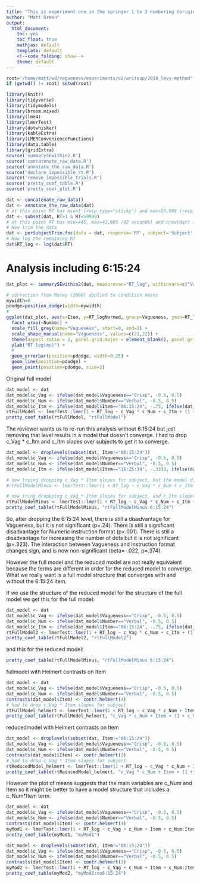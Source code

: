 ```yaml
---
title: "This is experiment one in the springer 1 to 3 numbering (originaly called e2)"
author: "Matt Green"
output:
  html_document:
    toc: yes
    toc_float: true
    mathjax: default
    template: default
    <!--code_folding: show-->
    theme: default
---
```


```r
root="/home/matt/wd/vagueness/experiments/e2/writeup/2018_levy-method"
if (getwd() != root) setwd(root)
```

```r
library(knitr)
library(tidyverse)
library(tidymodels)
library(broom.mixed)
library(lme4)
library(lmerTest)
library(dotwhisker)
library(kableExtra)
library(LMERConvenienceFunctions)
library(data.table)
library(gridExtra)
source('summarySEwithin2.R')
source('concatenate_raw_data.R')
source('annotate_the_raw_data.R')
source('declare_impossible_rt.R')
source('remove_impossible_trials.R')
source('pretty_coef_table.R')
source('pretty_coef_plot.R')
```

```r
dat <- concatenate_raw_data()
dat <- annotate_the_raw_data(dat)
# at this point RT has min=1 (resp_type="sticky") and max=59,999 (resp_type="timeout")
dat <- subset(dat, RT>1 & RT<59999)
# at this point RT has min=445, max=42,685 (42 seconds) and nrow(dat) is 7677 down from 7680
# Now trim the data
dat <- perSubjectTrim.fnc(data = dat, response='RT', subject='Subject', trim = 2.5)$data %>% select(-SD, -Mean, -Scaled)
# Now log the remaining RT
dat$RT_log <- log(dat$RT)
```

# Analysis including 6:15:24

```r
dat_plot <- summarySEwithin2(dat, measurevar="RT_log", withinvars=c("Vagueness", "Number", "Item"), idvar="Subject")
```

```r
# correction from Morey (2008) applied to condition means
mywidth=0
pdodge=position_dodge(width=mywidth)
#
ggplot(dat_plot, aes(x=Item, y=RT_logNormed, group=Vagueness, ymin=RT_logNormed-ci, ymax=RT_logNormed+ci, shape=Vagueness, fill=Vagueness)) +
  facet_wrap(~Number) +
  scale_fill_grey(name="Vagueness", start=0, end=1) +  
  scale_shape_manual(name="Vagueness", values=c(21,22)) +
  theme(aspect.ratio = 1, panel.grid.major = element_blank(), panel.grid.minor = element_blank(), panel.background=element_rect(fill="white", colour="black")) +
  ylab("RT log(ms)") +
  #
  geom_errorbar(position=pdodge, width=0.25) +
  geom_line(position=pdodge) +
  geom_point(position=pdodge, size=2) 
```

Original full model
```r
dat_model <- dat
dat_model$c_Vag <- ifelse(dat_model$Vagueness=="Crisp", -0.5, 0.5)
dat_model$c_Num <- ifelse(dat_model$Number=="Verbal", -0.5, 0.5)
dat_model$c_Itm <- ifelse(dat_model$Item=="06:15:24", -.75, ifelse(dat_model$Item=="16:25:34", -.25, ifelse(dat_model$Item=="26:35:44", .25, .75)))
rtFullModel <- lmerTest::lmer(1 + RT_log ~ c_Vag * c_Num + c_Itm + (1 + c_Vag * c_Num + c_Itm | Subject), dat_model)
pretty_coef_table(rtFullModel, "rtFullModel")
```

The reviewer wants us to re-run this analysis without 6:15:24 but just removing that level results in a model that doesn't converge.
I had to drop c_Vag * c_Itm and c_Itm slopes over subjects to get it to converge.

```r
dat_model <- droplevels(subset(dat, Item!="06:15:24"))
dat_model$c_Vag <- ifelse(dat_model$Vagueness=="Crisp", -0.5, 0.5)
dat_model$c_Num <- ifelse(dat_model$Number=="Verbal", -0.5, 0.5)
dat_model$c_Itm <- ifelse(dat_model$Item=="16:25:34", -.3333, ifelse(dat_model$Item=="26:35:44", .0000, .3333))

# now trying dropping c_Vag * Item slopes for subject, but the model didn't converge.
#rtFullModelMinus <- lmerTest::lmer(1 + RT_log ~ c_Vag * c_Num + c_Itm + (1 + c_Vag + c_Num + c_Itm | Subject), dat_model)

# now tring droppping c_Vag * Item slopes for subject, and c_Itm slopes for subject
rtFullModelMinus <- lmerTest::lmer(1 + RT_log ~ c_Vag * c_Num + c_Itm + (1 + c_Vag + c_Num  | Subject), dat_model)
pretty_coef_table(rtFullModelMinus, "rtFullModelMinus 6:15:24")
```

So, after dropping the 6:15:24 level, there is still a disadvantage for Vagueness, but it is not significant (p=.24). There is still a significant disadvantage for Numeric instruction format (p<.001). There is still a disadvantage for increasing the number of dots but it is not significant (p=.323). The interaction between Vagueness and Instruction format changes sign, and is now non-significant (beta=-.022, p=.374). 

However the full model and the reduced model are not really equivalent because the terms are different in order for the reduced model to converge. What we really want is a full model structure that converges with and without the 6:15:24 item.

If we use the structure of the reduced model for the structure of the full model we get this for the full model:

```r
dat_model <- dat
dat_model$c_Vag <- ifelse(dat_model$Vagueness=="Crisp", -0.5, 0.5)
dat_model$c_Num <- ifelse(dat_model$Number=="Verbal", -0.5, 0.5)
dat_model$c_Itm <- ifelse(dat_model$Item=="06:15:24", -.75, ifelse(dat_model$Item=="16:25:34", -.25, ifelse(dat_model$Item=="26:35:44", .25, .75)))
rtFullModel2 <- lmerTest::lmer(1 + RT_log ~ c_Vag * c_Num + c_Itm + (1 + c_Vag + c_Num  | Subject), dat_model)
pretty_coef_table(rtFullModel2, "rtFullModel2")
```

and this for the reduced model:

```r
pretty_coef_table(rtFullModelMinus, "rtFullModelMinus 6:15:24")
```




fullmodel with Helmert contrasts on Item
```r
dat_model <- dat
dat_model$c_Vag <- ifelse(dat_model$Vagueness=="Crisp", -0.5, 0.5)
dat_model$c_Num <- ifelse(dat_model$Number=="Verbal", -0.5, 0.5)
contrasts(dat_model$Item) <- contr.helmert(4)
# had to drop c_Vag * Item slopes for subject
rtFullModel_helmert <- lmerTest::lmer(1 + RT_log ~ c_Vag * c_Num + Item + (1 + c_Vag + c_Num + Item | Subject), dat_model)
pretty_coef_table(rtFullModel_helmert, "c_Vag * c_Num + Item + (1 + c_Vag + c_Num + Item | Subject)")
```

reducedmodel with Helmert contrasts on Item
```r
dat_model <- droplevels(subset(dat, Item!="06:15:24"))
dat_model$c_Vag <- ifelse(dat_model$Vagueness=="Crisp", -0.5, 0.5)
dat_model$c_Num <- ifelse(dat_model$Number=="Verbal", -0.5, 0.5)
contrasts(dat_model$Item) <- contr.helmert(3)
# had to drop c_Vag * Item slopes for subject
rtReducedModel_helmert <- lmerTest::lmer(1 + RT_log ~ c_Vag * c_Num + Item + (1 + c_Vag + c_Num + Item | Subject), dat_model)
pretty_coef_table(rtReducedModel_helmert, "c_Vag * c_Num + Item + (1 + c_Vag + c_Num + Item | Subject)")
```

However the plot of means suggests that the main variables are c_Num and Item so it might be better to have a model structure that includes a c_Num*Item term.

```r
dat_model <- dat
dat_model$c_Vag <- ifelse(dat_model$Vagueness=="Crisp", -0.5, 0.5)
dat_model$c_Num <- ifelse(dat_model$Number=="Verbal", -0.5, 0.5)
contrasts(dat_model$Item) <- contr.helmert(4)
myMod1 <- lmerTest::lmer(1 + RT_log ~ c_Vag + c_Num + Item + c_Num:Item +(1|Subject), dat_model)
pretty_coef_table(myMod1, "myMod1")
```

```r
dat_model <- droplevels(subset(dat, Item!="06:15:24"))
dat_model$c_Vag <- ifelse(dat_model$Vagueness=="Crisp", -0.5, 0.5)
dat_model$c_Num <- ifelse(dat_model$Number=="Verbal", -0.5, 0.5)
contrasts(dat_model$Item) <- contr.helmert(3)
myMod2 <- lmerTest::lmer(1 + RT_log ~ c_Vag + c_Num + Item + c_Num:Item +(1|Subject), dat_model)
pretty_coef_table(myMod2, "myMod2:no6:15:24")
```


<!-- Show which RTs were removed by trimming -->
<!-- ```{r} -->
<!-- ggplot(data=dat, aes(x=Trial, y=RT)) + -->
<!--   geom_point(aes(colour=was_RT_removed_by_trimming), size=.5) +  -->
<!--   facet_wrap(~Subject)+ -->
<!--   theme(aspect.ratio = 1, panel.grid.major = element_blank(), panel.grid.minor = element_blank(), panel.background=element_rect(fill="white", colour="black")) -->
<!-- ``` -->

<!-- Show which Rts were removed by trimming, shown as log RT -->
<!-- ```{r} -->
<!-- ggplot(data=dat, aes(x=Trial, y=log(RT))) + -->
<!--   geom_point(aes(colour=was_RT_removed_by_trimming), size=.5) +  -->
<!--   facet_wrap(~Subject)+ -->
<!--   theme(aspect.ratio = 1, panel.grid.major = element_blank(), panel.grid.minor = element_blank(), panel.background=element_rect(fill="white", colour="black")) -->
<!-- ``` -->

<!-- Show how distributions of Rt change according to trimming, in log RT -->
<!-- ```{r} -->
<!-- dat %>% gather(key=whether_trimmed, value=time, RT, RT_trimmed) %>% -->
<!--   ggplot(aes(log(time))) + -->
<!--   geom_density(aes(group=whether_trimmed, colour=whether_trimmed)) +  -->
<!--   facet_wrap(~Subject, scales="free") + -->
<!--   theme(aspect.ratio = 1, panel.grid.major = element_blank(), panel.grid.minor = element_blank(), panel.background=element_rect(fill="white", colour="black"))  -->
<!-- ``` -->

<!-- Make RT log and reciprocal, from the trimmed RT in ms. -->
<!-- ```{r} -->
<!-- dat$RT_trimmed_log <- log(dat$RT_trimmed) -->
<!-- dat$RT_trimmed_rcp <- -1/(dat$RT_trimmed) -->
<!-- ``` -->

<!-- plot transformations of rt in the trimmed data -->

<!-- ```{r, warning=FALSE, echo=F} -->
<!-- p.dens <- -->
<!-- dat %>% -->
<!--   gather(key=metric, value=value, RT_trimmed, RT_trimmed_log, RT_trimmed_rcp) %>% -->
<!--     ggplot(aes(value)) + -->
<!--     geom_density() + -->
<!--     facet_wrap(~metric, scales="free") + -->
<!--     theme(aspect.ratio = 1, panel.grid.major = element_blank(), panel.grid.minor = element_blank(), panel.background=element_rect(fill="white", colour="black")) -->
<!-- ``` -->

<!-- ```{r, warning=FALSE, echo=F} -->
<!-- p.point <- -->
<!-- dat %>% -->
<!--   gather(key=metric, value=value, RT_trimmed, RT_trimmed_log, RT_trimmed_rcp) %>% -->
<!--     ggplot(aes(x=Obs, y=value)) + -->
<!--     geom_point(size=.1) + -->
<!--     facet_wrap(~metric, scales="free") + -->
<!--     theme(aspect.ratio = 1, panel.grid.major = element_blank(), panel.grid.minor = element_blank(), panel.background=element_rect(fill="white", colour="black")) -->
<!-- ``` -->

<!-- ```{r, warning=FALSE, echo=F} -->
<!-- grid.arrange(p.dens,p.point) -->
<!-- ``` -->

<!-- Compute the ci's from untransformed data that were trimmed using summarysewithin2 and plot them on a log scale to reproduce the plot in the Springer submission. -->

<!-- ```{re2-rtplot, fig.width=7, fig.height=3.5, echo=FALSE, message=FALSE} -->
<!-- rtdataplot1 <- summarySEwithin2(dat, measurevar="RT_trimmed_log", withinvars=c("Vagueness", "Number", "Item"), idvar="Subject") -->

<!-- rtdataplot1$Condition <- as.factor(paste(sep=':', rtdataplot1$Number, rtdataplot1$Vagueness)) -->

<!-- ggplot(rtdataplot1, aes(x=Item, group=Condition, fill=Vagueness)) +  -->
<!--   geom_line(aes(x=Item, y=log(RT_trimmedNormed))) + -->
<!--   facet_grid(~Number) -->



<!-- +  -->
<!--   geom_errorbar(width=.2, aes(ymin=RT_trimmedNormed-ci, ymax=RT_trimmedNormed+ci)) +  -->
<!--   geom_point(size=2, col=1, aes(shape=Vagueness)) +  -->
<!--   scale_fill_grey(name="Vagueness", start=0, end=1) +   -->
<!--   scale_shape_manual(name="Vagueness", values=c(21,22)) +  -->
<!--   ggtitle("Response time") +  -->
<!--   ylab("Respone time (log (ms))") +  -->
<!--   xlab(NULL) +  -->
<!--   theme_bw() + theme(panel.grid.major = element_blank(), panel.grid.minor = element_blank(), legend.key = element_blank(), legend.position="right", aspect.ratio=1, plot.background=element_rect(fill=NA, color='white'), strip.background=element_blank(), axis.text.x = element_text(angle = 15))  -->



<!-- ``` -->



<!-- ```{r e2-rtplot, fig.width=7, fig.height=3.5, echo=FALSE, message=FALSE} -->
<!-- rtdataplot1 <- summarySEwithin2(dat, measurevar="RT_trimmed_log", withinvars=c("Vagueness", "Number", "Item"), idvar="Subject") -->

<!-- rtdataplot1$Condition <- as.factor(paste(sep=':', rtdataplot1$Number, rtdataplot1$Vagueness)) -->

<!-- rtplot <-  -->
<!--   ggplot(rtdataplot1, aes(y=RT_trimmed_logNormed, x=Item, group=Condition, fill=Vagueness)) +  -->
<!--   geom_line() +  -->
<!--   geom_errorbar(width=.2, aes(ymin=RT_trimmed_logNormed-ci, ymax=RT_trimmed_logNormed+ci)) +  -->
<!--   geom_point(size=2, col=1, aes(shape=Vagueness)) +  -->
<!--   scale_fill_grey(name="Vagueness", start=0, end=1) +   -->
<!--   scale_shape_manual(name="Vagueness", values=c(21,22)) +  -->
<!--   ggtitle("Response time") +  -->
<!--   ylab("Respone time (log (ms))") +  -->
<!--   xlab(NULL) +  -->
<!--   theme_bw() + theme(panel.grid.major = element_blank(), panel.grid.minor = element_blank(), legend.key = element_blank(), legend.position="right", aspect.ratio=1, plot.background=element_rect(fill=NA, color='white'), strip.background=element_blank(), axis.text.x = element_text(angle = 15)) + facet_grid(~Number) -->

<!-- rtplot -->
<!-- ``` -->


<!-- ## Response time models  -->

<!-- ### Full RT model -->

<!-- ```{r 'rt-full-model', cache=TRUE, echo=TRUE} -->
<!-- rtFullModel <- lmerTest::lmer(RT_log ~ c_Vag * c_Num + c_Itm + (1 + c_Vag * c_Num + c_Itm | Subject), rtdata) -->
<!-- ``` -->

<!-- ```{r 'make a pretty coefficients table for rtFullModel', echo=FALSE, results='asis'} -->
<!-- pretty_coef_table(rtFullModel, "rtFullModel") %>% print() -->
<!-- ``` -->

<!-- ```{r, 'make a pretty coefficients plot for rtFullModel', echo=FALSE, fig.width=6, fig.height=3} -->
<!-- pretty_coef_plot(rtFullModel, "rtFullModel") -->
<!-- ``` -->

<!-- ### Numeric only RT model -->

<!-- ```{r 'rt-numeric-only model', cache=TRUE, echo=TRUE} -->
<!-- rtNumOnlyModel <- lmerTest::lmer(RT_log ~ c_Vag + c_Itm + (1 + c_Vag + c_Itm | Subject), subset(rtdata,Number=="Numeric")) -->
<!-- ``` -->

<!-- ```{r 'make a pretty coefficients table for rtNumOnlyModel', echo=FALSE, results='asis'} -->
<!-- pretty_coef_table(rtNumOnlyModel, "rtNumOnlyModel") %>% print() -->
<!-- ``` -->

<!-- ```{r, 'make a pretty coefficients plot for rtNumOnlyModel', echo=FALSE, fig.width=6, fig.height=3} -->
<!-- pretty_coef_plot(rtNumOnlyModel, "rtNumOnlyModel") -->
<!-- ``` -->

<!-- ### Verbal only RT model -->

<!-- ```{r 'rt-verbal-only model', cache=TRUE, echo=TRUE} -->
<!-- rtVerbalOnlyModel <- lmerTest::lmer(RT_log ~ c_Vag + c_Itm + (1 + c_Vag + c_Itm | Subject), subset(rtdata,Number=="Verbal")) -->
<!-- ``` -->

<!-- ```{r 'make a pretty coefficients table for rtVerbalOnlyModel', echo=FALSE, results='asis'} -->
<!-- pretty_coef_table(rtVerbalOnlyModel, "rtVerbalOnlyModel") %>% print() -->
<!-- ``` -->

<!-- ```{r, 'make a pretty coefficients plot for rtVerbalOnlyModel', echo=FALSE, fig.width=6, fig.height=3} -->
<!-- pretty_coef_plot(rtVerbalOnlyModel, "rtVerbalOnlyModel") -->
<!-- ``` -->

<!-- # Borderline response data -->

<!-- ```{r} -->
<!-- bldata <- trim_data -->
<!-- ``` -->

<!-- ```{r e2-blBarChart, fig.width=7, fig.height=3.5, echo=FALSE, message=FALSE} -->
<!-- bldata$response_category <- relevel(bldata$response_category, ref='expected') -->

<!-- blBarChart = ggplot(bldata) + geom_bar(aes(response_category, group=Number:Vagueness, fill=Vagueness), position=position_dodge(width=NULL)) +   scale_fill_grey() + xlab(NULL) + ggtitle('Borderline response distribution') + facet_grid(~Number) + theme_bw() + theme(panel.grid.major = element_blank(), panel.grid.minor = element_blank(), legend.key = element_blank(), legend.position="right", aspect.ratio=1, plot.background = element_rect(fill=NA, color='white'), strip.background=element_blank(), legend.key.size=unit(4, 'mm'), axis.text.x = element_text(angle = 15)) -->

<!-- blBarChart -->
<!-- ``` -->

<!-- ## Borderline response models -->

<!-- ### Full borderline response model -->

<!-- ```{r 'bl-full-model', cache=TRUE, echo=TRUE} -->
<!-- blFullModel <- lme4::glmer(isBorderline ~ c_Vag * c_Num + c_Itm + (1 + c_Vag * c_Num + c_Itm | Subject), bldata, family="binomial", control = glmerControl(optimizer = "bobyqa")) -->
<!-- ``` -->

<!-- ```{r 'make a pretty coefficients table for blFullModel', echo=FALSE, results='asis'} -->
<!-- pretty_coef_table(blFullModel, "blFullModel") %>% print() -->
<!-- ``` -->

<!-- ```{r, 'make a pretty coefficients plot for blFullModel', echo=FALSE, fig.width=6, fig.height=3} -->
<!-- pretty_coef_plot(blFullModel, "blFullModel") -->
<!-- ``` -->



<!-- Original fullmodel with Helmert contrasts on Item -->
<!-- ```{r "original full RT model Helmert", echo=4:5} -->
<!-- dat_model <- dat -->
<!-- dat_model$c_Vag <- ifelse(dat_model$Vagueness=="Crisp", -0.5, 0.5) -->
<!-- dat_model$c_Num <- ifelse(dat_model$Number=="Verbal", -0.5, 0.5) -->
<!-- contrasts(dat_model$Item) <- contr.helmert(4) -->
<!-- # had to drop c_Vag * Item slopes for subject -->
<!-- rtFullModel_helmert <- lmerTest::lmer(1 + RT_log ~ c_Vag * c_Num + Item + (1 + c_Vag + c_Num + Item | Subject), dat_model) -->
<!-- pretty_coef_table(rtFullModel_helmert, "rtFullModel Helmert") -->
<!-- ``` -->




<!-- # Re-run without 6:15:24 -->
<!-- ```{r, echo=F, message=F, warning=F, results='hide'} -->
<!-- dat_reduced <- droplevels(subset(dat, Item!="06:15:24")) -->
<!-- dat_plot <- summarySEwithin2(dat_reduced, measurevar="RT_log", withinvars=c("Vagueness", "Number", "Item"), idvar="Subject") -->
<!-- ``` -->

<!-- ```{r, echo=F, results='hide'} -->
<!-- # correction from Morey (2008) applied to condition means -->
<!-- mywidth=0 -->
<!-- pdodge=position_dodge(width=mywidth) -->
<!-- # -->
<!-- ggplot(dat_plot, aes(x=Item, y=RT_logNormed, group=Vagueness, ymin=RT_logNormed-ci, ymax=RT_logNormed+ci, shape=Vagueness, fill=Vagueness)) + -->
<!--   facet_wrap(~Number) + -->
<!--   scale_fill_grey(name="Vagueness", start=0, end=1) +   -->
<!--   scale_shape_manual(name="Vagueness", values=c(21,22)) + -->
<!--   theme(aspect.ratio = 1, panel.grid.major = element_blank(), panel.grid.minor = element_blank(), panel.background=element_rect(fill="white", colour="black")) + -->
<!--   ylab("RT log(ms)") + -->
<!--   # -->
<!--   geom_errorbar(position=pdodge, width=0.25) + -->
<!--   geom_line(position=pdodge) + -->
<!--   geom_point(position=pdodge, size=2)  -->
<!-- ``` -->